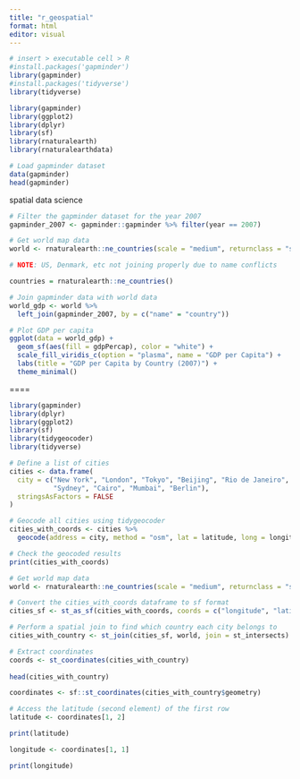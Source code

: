 ```yaml
---
title: "r_geospatial"
format: html
editor: visual
---
```


```r
# insert > executable cell > R
#install.packages('gapminder')
library(gapminder)
#install.packages('tidyverse')
library(tidyverse)

library(gapminder)
library(ggplot2)
library(dplyr)
library(sf)
library(rnaturalearth)
library(rnaturalearthdata)

# Load gapminder dataset
data(gapminder)
head(gapminder)

```

spatial data science

```r
# Filter the gapminder dataset for the year 2007
gapminder_2007 <- gapminder::gapminder %>% filter(year == 2007)

# Get world map data
world <- rnaturalearth::ne_countries(scale = "medium", returnclass = "sf")

# NOTE: US, Denmark, etc not joining properly due to name conflicts

countries = rnaturalearth::ne_countries()

# Join gapminder data with world data
world_gdp <- world %>%
  left_join(gapminder_2007, by = c("name" = "country"))

# Plot GDP per capita
ggplot(data = world_gdp) +
  geom_sf(aes(fill = gdpPercap), color = "white") +
  scale_fill_viridis_c(option = "plasma", name = "GDP per Capita") +
  labs(title = "GDP per Capita by Country (2007)") +
  theme_minimal()
```

====

```r
library(gapminder)
library(dplyr)
library(ggplot2)
library(sf)
library(tidygeocoder)
library(tidyverse)

# Define a list of cities
cities <- data.frame(
  city = c("New York", "London", "Tokyo", "Beijing", "Rio de Janeiro", 
           "Sydney", "Cairo", "Mumbai", "Berlin"),
  stringsAsFactors = FALSE
)

# Geocode all cities using tidygeocoder
cities_with_coords <- cities %>%
  geocode(address = city, method = "osm", lat = latitude, long = longitude)

# Check the geocoded results
print(cities_with_coords)

# Get world map data
world <- rnaturalearth::ne_countries(scale = "medium", returnclass = "sf")

# Convert the cities_with_coords dataframe to sf format
cities_sf <- st_as_sf(cities_with_coords, coords = c("longitude", "latitude"), crs = 4326)

# Perform a spatial join to find which country each city belongs to
cities_with_country <- st_join(cities_sf, world, join = st_intersects)

# Extract coordinates
coords <- st_coordinates(cities_with_country)
           
head(cities_with_country)


```

```r
coordinates <- sf::st_coordinates(cities_with_country$geometry)

# Access the latitude (second element) of the first row
latitude <- coordinates[1, 2]

print(latitude)

longitude <- coordinates[1, 1]

print(longitude)

```

```r

```

